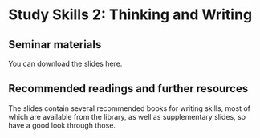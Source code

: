 # Study Skills 2: Thinking and  Writing


## Seminar materials

You can download the slides <a href="./files/Seminar_3_-_thinking_and_writing.pptx">here.</a>

## Recommended readings and further resources

The slides contain several recommended books for writing skills, most of which are available from the library, as well as supplementary slides, so have a good look through those.
